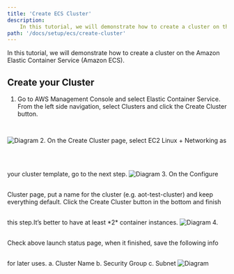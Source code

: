 ```yaml
---
title: 'Create ECS Cluster'
description:
    In this tutorial, we will demonstrate how to create a cluster on the Amazon Elastic Container Service (Amazon ECS).
path: '/docs/setup/ecs/create-cluster'
---
```



In this tutorial, we will demonstrate how to create a cluster on the Amazon Elastic Container Service (Amazon ECS).

<SectionSeparator />

## Create your Cluster

1. Go to AWS Management Console and select Elastic Container Service. From the left side navigation,
select <Link to="https://us-west-2.console.aws.amazon.com/ecs/home?region=us-west-2#/clusters">Clusters</Link> and click
the Create Cluster button.
<img src={clusterbuild1} alt="Diagram" style="margin: 30px 0;" />
2. On the Create Cluster page, select EC2 Linux + Networking as your cluster template, go to the next step.
<img src={clusterbuild2} alt="Diagram" style="margin: 30px 0;" />
3. On the Configure Cluster page, put a name for the cluster (e.g. aot-test-cluster) and keep everything default.
Click the Create Cluster button in the bottom and finish this step.It’s better to have at least *2* container instances.
<img src={clusterbuild3} alt="Diagram" style="margin: 30px 0;" />
4. Check above launch status page, when it finished, save the following info for later uses.
    a. Cluster Name
    b. Security Group
    c. Subnet
<img src={clusterbuild4} alt="Diagram" style="margin: 30px 0;" />

